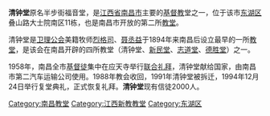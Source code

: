{{Unreferenced|time=2009-09-15T03:45:35+00:00}}
'''清钟堂'''原名半步街福音堂，是[[江西省|江西省]][[南昌市|南昌市]]主要的[[基督教|基督教]]堂之一，位于该市[[东湖区|东湖区]]叠山路大士院南区11栋，也是南昌市开放的第二所[[教堂|教堂]]。

清钟堂是[[卫理公会|卫理公会]]美籍牧师[[烈格司|烈格司]]、[[聂丞益|聂丞益]]于1894年来南昌后设立最早的一所[[教堂|教堂]]，是该会在南昌开辟的四所教堂（清钟堂、[[新民堂|新民堂]]、[[南昌志道堂|志道堂]]、[[德胜堂|德胜堂]]）之一。 
   
1958年，南昌全市[[基督徒|基督徒]]集中在应天寺举行[[联合礼拜|联合礼拜]]，清钟堂献给国家，由南昌市第二汽车运输公司使用。1988年教会收回，1991年清钟堂被拆迁，1994年12月24日举行复堂典礼，正式恢复礼拜。'''清钟堂'''现有信徒2000人。 

[[Category:南昌教堂|Category:南昌教堂]]
[[Category:江西新教教堂|Category:江西新教教堂]]
[[Category:东湖区|Category:东湖区]]